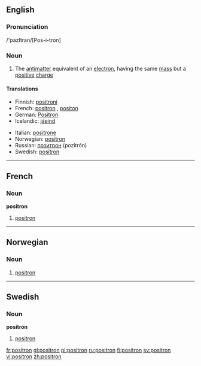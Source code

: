==English==

===Pronunciation===
/'pazItran/[Pos-i-tron]

===Noun===
{{en-noun}}

# {{particles}} The [[antimatter]] equivalent of an [[electron]], having the same [[mass]] but a [[positive]] [[charge]]

====Translations====
{{trans-top|positron}}
*Finnish: [[positroni]]
*French: [[positron#French|positron]] {{m}}, [[positon]] {{m}}
*German: [[Positron]] {{n}}
*Icelandic: [[jáeind]] {{f}}
{{trans-mid}}
*Italian: [[positrone]] {{m}}
*Norwegian: [[#Norweigan|positron]]
*Russian: [[позитрон]] (pozitrón) {{m}}
*Swedish: [[#Swedish|positron]]
{{trans-bottom}}

----

==French==

===Noun===
'''positron'''

# [[positron#English|positron]]

----

==Norwegian==

===Noun===
{{no-noun-n3}}

# [[#English|positron]]

----

==Swedish==
{{sv-noun|gender=Common|positron|positronen|positroner|positronerna|positrons|positronens|positroners|positronernas}}

===Noun===
'''positron'''

# [[#English|positron]]

[[fr:positron]]
[[gl:positron]]
[[pl:positron]]
[[ru:positron]]
[[fi:positron]]
[[sv:positron]]
[[vi:positron]]
[[zh:positron]]